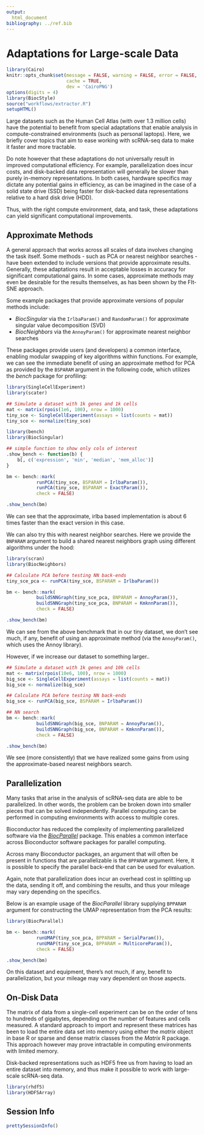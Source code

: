```yaml
---
output:
  html_document
bibliography: ../ref.bib
---
```


# Adaptations for Large-scale Data

```r
library(Cairo)
knitr::opts_chunk$set(message = FALSE, warning = FALSE, error = FALSE,
                      cache = TRUE,
                      dev = 'CairoPNG')
options(digits = 4)
library(BiocStyle)
source("workflows/extractor.R")
setupHTML()
```

Large datasets such as the Human Cell Atlas (with over 1.3 million cells) have the potential to benefit from special adaptations that enable analysis in compute-constrained environments (such as personal laptops). Here, we briefly cover topics that aim to ease working with scRNA-seq data to make it faster and more tractable.

Do note however that these adaptations do not universally result in improved computational efficiency. For example, parallelization does incur costs, and disk-backed data representation will generally be slower than purely in-memory representations. In both cases, hardware specifics may dictate any potential gains in efficiency, as can be imagined in the case of a solid state drive (SSD) being faster for disk-backed data representations relative to a hard disk drive (HDD).

Thus, with the right compute environment, data, and task, these adaptations can yield significant computational improvements.


## Approximate Methods

A general approach that works across all scales of data involves changing the task itself. Some methods - such as PCA or nearest neighbor searches - have been extended to include versions that provide approximate results. Generally, these adaptations result in acceptable losses in accuracy for significant computational gains. In some cases, approximate methods may even be desirable for the results themselves, as has been shown by the FIt-SNE approach.

Some example packages that provide approximate versions of popular methods include:

* *BiocSingular* via the `IrlbaParam()` and `RandomParam()` for approximate singular value decomposition (SVD)
* *BiocNeighbors* via the `AnnoyParam()` for approximate nearest neighbor searches

These packages provide users (and developers) a common interface, enabling modular swapping of key algorithms within functions. For example, we can see the immediate benefit of using an approximate method for PCA as provided by the `BSPARAM` argument in the following code, which utilizes the *bench* package for profiling:

```r
library(SingleCellExperiment)
library(scater)

## Simulate a dataset with 1k genes and 1k cells
mat <- matrix(rpois(1e6, 100), nrow = 1000)
tiny_sce <- SingleCellExperiment(assays = list(counts = mat))
tiny_sce <- normalize(tiny_sce)
```

```r
library(bench)
library(BiocSingular)

## simple function to show only cols of interest
.show_bench <- function(b) {
    b[, c('expression', 'min', 'median', 'mem_alloc')]
}

bm <- bench::mark(
           runPCA(tiny_sce, BSPARAM = IrlbaParam()),
           runPCA(tiny_sce, BSPARAM = ExactParam()), 
           check = FALSE)

.show_bench(bm)
```

We can see that the approximate, irlba based implementation is about 6 times faster than the exact version in this case.

We can also try this with nearest neighbor searches. Here we provide the `BNPARAM` argument to build a shared nearest neighbors graph using different algorithms under the hood:

```r
library(scran)
library(BiocNeighbors)

## Calculate PCA before testing NN back-ends
tiny_sce_pca <- runPCA(tiny_sce, BSPARAM = IrlbaParam())

bm <- bench::mark(
           buildSNNGraph(tiny_sce_pca, BNPARAM = AnnoyParam()),
           buildSNNGraph(tiny_sce_pca, BNPARAM = KmknnParam()),
           check = FALSE)

.show_bench(bm)
```

We can see from the above benchmark that in our tiny dataset, we don't see much, if any, benefit of using an approximate method (via the `AnnoyParam()`, which uses the Annoy library).

However, if we increase our dataset to something larger..

```r
## Simulate a dataset with 1k genes and 10k cells
mat <- matrix(rpois(10e6, 100), nrow = 1000)
big_sce <- SingleCellExperiment(assays = list(counts = mat))
big_sce <- normalize(big_sce)
```

```r
## Calculate PCA before testing NN back-ends
big_sce <- runPCA(big_sce, BSPARAM = IrlbaParam())

## NN search
bm <- bench::mark(
           buildSNNGraph(big_sce, BNPARAM = AnnoyParam()),
           buildSNNGraph(big_sce, BNPARAM = KmknnParam()),
           check = FALSE)

.show_bench(bm)
```

We see (more consistently) that we have realized some gains from using the approximate-based nearest neighbors search.


## Parallelization

Many tasks that arise in the analysis of scRNA-seq data are able to be parallelized. In other words, the problem can be broken down into smaller pieces that can be solved independently. Parallel computing can be performed in computing environments with access to multiple cores.

Bioconductor has reduced the complexity of implementing parallelized software via the [*BiocParallel*](https://bioconductor.org/packages/BiocParallel) package. This enables a common interface across Bioconductor software packages for parallel computing.

Across many Bioconductor packages, an argument that will often be present in functions that are parallelizable is the `BPPARAM` argument. Here, it is possible to specify the parallel back-end that can be used for evaluation.

Again, note that parallelization does incur an overhead cost in splitting up the data, sending it off, and combining the results, and thus your mileage may vary depending on the specifics. 

Below is an example usage of the *BiocParallel* library supplying `BPPARAM` argument for constructing the UMAP representation from the PCA results:

```r
library(BiocParallel)

bm <- bench::mark(
           runUMAP(tiny_sce_pca, BPPARAM = SerialParam()),           
           runUMAP(tiny_sce_pca, BPPARAM = MulticoreParam()),
           check = FALSE)

.show_bench(bm)
```

On this dataset and equipment, there's not much, if any, benefit to parallelization, but your mileage may vary dependent on those aspects.


## On-Disk Data

The matrix of data from a single-cell experiment can be on the order of tens to hundreds of gigabytes, depending on the number of features and cells measured. A standard approach to import and represent these matrices has been to load the entire data set into memory using either the *matrix* object in base R or sparse and dense matrix classes from the *Matrix* R package. This approach however may prove intractable in computing environments with limited memory.

Disk-backed representations such as HDF5 free us from having to load an entire dataset into memory, and thus make it possible to work with large-scale scRNA-seq data.

```r
library(rhdf5)
library(HDF5Array)
```


## Session Info

```r
prettySessionInfo()
```

<!-- ## Notes on Data Representation -->


<!-- However, the explosion of data from single-cell assays has led to alternative data representations that are compatible with high-performance C++ code used for computationally intensive tasks in existing Bioconductor packages. This enables memory-efficient data manipulation and operations in R. For example, the *beachmat* Bioconductor package is a C++ interface for accessing single-cell data that is interoperable with sparse, dense and file-backed matrices, such as the HDF5 file format, which allows users to only load a subset of the data into memory at a time. In addition, Bioconductor has developed the infrastructure to read and write HDF5 files from R using the *rhdf5* package, to efficiently work with data in HDF5 files using array-like containers in the *HDF5Array*, *DelayedArray*, and *DelayedMatrixStats* packages. Much of this infrastructure was motivated by previous work done in the context of flow cytometry and whole genome bisulfite sequencing. -->


<!-- At a low-level, the main interface between HDF5 and Bioconductor is implemented in the packages `rhdf5`, which provides read/write functionalities, `Rhdf5lib`, which provides C and C++ HDF5 libraries, and `beachmat`, which provides a consistent C++ class interface for a variety of commonly used matrix types, including sparse and HDF5-backed matrices. These packages are useful for developers that want to develop methods able to interact with HDF5 data sets. -->
